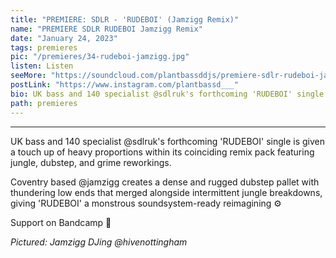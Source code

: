 ---
title: "PREMIERE: SDLR - 'RUDEBOI' (Jamzigg Remix)"
name: "PREMIERE SDLR RUDEBOI Jamzigg Remix"
date: "January 24, 2023"
tags: premieres
pic: "/premieres/34-rudeboi-jamzigg.jpg"
listen: Listen
seeMore: "https://soundcloud.com/plantbassddjs/premiere-sdlr-rudeboi-jamzigg-remix"
postLink: "https://www.instagram.com/plantbassd___"
bio: UK bass and 140 specialist @sdlruk's forthcoming 'RUDEBOI' single is given a touch up of heavy proportions
path: premieres
---

<SoundCloud
  url="soundcloud.com/plantbassddjs/premiere-sdlr-rudeboi-jamzigg-remix"
  name="SDLR - RUDEBOI (Jamzigg Remix)"
/>

<hr />

UK bass and 140 specialist @sdlruk's forthcoming 'RUDEBOI' single is given a touch up of heavy proportions within its coinciding remix pack featuring jungle, dubstep, and grime reworkings.

Coventry based @jamzigg creates a dense and rugged dubstep pallet with thundering low ends that merged alongside intermittent jungle breakdowns, giving 'RUDEBOI' a monstrous soundsystem-ready reimagining ⚙️

Support <HoverLink url="sdlrprouk.bandcamp.com/" name="Jamzigg" external inline /> on Bandcamp 🌱

<Picture src="/premieres/34-rudeboi.jpg" alt="Jamzigg cover pic" size={1200} />
<p className="smallText">
  <i>Pictured: Jamzigg DJing @hivenottingham</i>
</p>
